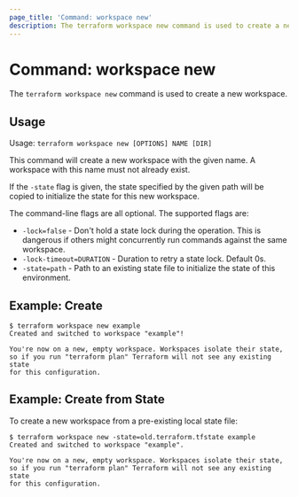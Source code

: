 ```yaml
---
page_title: 'Command: workspace new'
description: The terraform workspace new command is used to create a new workspace.
---
```


# Command: workspace new

The `terraform workspace new` command is used to create a new workspace.

## Usage

Usage: `terraform workspace new [OPTIONS] NAME [DIR]`

This command will create a new workspace with the given name. A workspace with
this name must not already exist.

If the `-state` flag is given, the state specified by the given path
will be copied to initialize the state for this new workspace.

The command-line flags are all optional. The supported flags are:

* `-lock=false` - Don't hold a state lock during the operation. This is
   dangerous if others might concurrently run commands against the same
   workspace.
* `-lock-timeout=DURATION` - Duration to retry a state lock. Default 0s.
* `-state=path`   - Path to an existing state file to initialize the state of this environment.

## Example: Create

```
$ terraform workspace new example
Created and switched to workspace "example"!

You're now on a new, empty workspace. Workspaces isolate their state,
so if you run "terraform plan" Terraform will not see any existing state
for this configuration.
```

## Example: Create from State

To create a new workspace from a pre-existing local state file:

```
$ terraform workspace new -state=old.terraform.tfstate example
Created and switched to workspace "example".

You're now on a new, empty workspace. Workspaces isolate their state,
so if you run "terraform plan" Terraform will not see any existing state
for this configuration.
```
